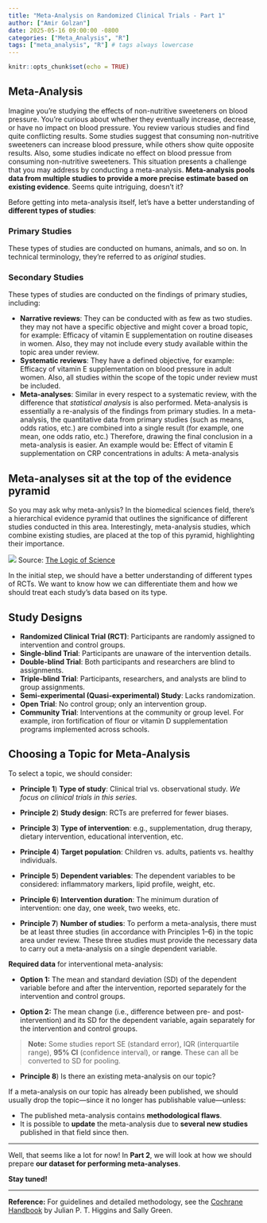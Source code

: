 ```yaml
---
title: "Meta-Analysis on Randomized Clinical Trials - Part 1"
author: ["Amir Golzan"]
date: 2025-05-16 09:00:00 -0800
categories: ["Meta_Analysis", "R"]
tags: ["meta_analysis", "R"] # tags always lowercase
---
```


```r
knitr::opts_chunk$set(echo = TRUE)
```

## Meta-Analysis

Imagine you’re studying the effects of non-nutritive sweeteners on blood pressure. You’re curious about whether they eventually increase, decrease, or have no impact on blood pressure. You review various studies and find quite conflicting results. Some studies suggest that consuming non-nutritive sweeteners can increase blood pressure, while others show quite opposite results. Also, some studies indicate no effect on blood pressue from consuming non-nutritive sweeteners. This situation presents a challenge that you may address by conducting a meta-analysis. **Meta-analysis pools data from multiple studies to provide a more precise estimate based on existing evidence**. Seems quite intriguing, doesn’t it?

Before getting into meta-analysis itself, let's have a better understanding of **different types of studies**:

### Primary Studies
These types of studies are conducted on humans, animals, and so on. In technical terminology, they’re referred to as *original* studies.

### Secondary Studies
These types of studies are conducted on the findings of primary studies, including:

- **Narrative reviews**: They can be conducted with as few as two studies. they may not have a specific objective and might cover a broad topic, for example: Efficacy of vitamin E supplementation on routine diseases in women. Also, they may not include every study available within the topic area under review.
- **Systematic reviews**: They have a defined objective, for example: Efficacy of vitamin E supplementation on blood pressure in adult women. Also, all studies within the scope of the topic under review must be included.
- **Meta-analyses**: Similar in every respect to a systematic review, with the difference that *statistical analysis* is also performed. Meta-analysis is essentially a re-analysis of the findings from primary studies. In a meta-analysis, the quantitative data from primary studies (such as means, odds ratios, etc.) are combined into a single result (for example, one mean, one odds ratio, etc.) Therefore, drawing the final conclusion in a meta-analysis is easier. An example would be: Effect of vitamin E supplementation on CRP concentrations in adults: A meta-analysis

## Meta-analyses sit at the top of the evidence pyramid

So you may ask why meta-anlysis? In the biomedical sciences field, there’s a hierarchical evidence pyramid that outlines the significance of different studies conducted in this area. Interestingly, meta-analysis studies, which combine existing studies, are placed at the top of this pyramid, highlighting their importance.

![](images/explaining-the-fact-level.png)
Source: [The Logic of Science](https://thelogicofscience.com/2016/01/12/the-hierarchy-of-evidence-is-the-studys-design-robust/)

In the initial step, we should have a better understanding of different types of RCTs. We want to know how we can differentiate them and how we should treat each study’s data based on its type.

## Study Designs

- **Randomized Clinical Trial (RCT)**: Participants are randomly assigned to intervention and control groups.
- **Single-blind Trial**: Participants are unaware of the intervention details.
- **Double-blind Trial**: Both participants and researchers are blind to assignments.
- **Triple-blind Trial**: Participants, researchers, and analysts are blind to group assignments.
- **Semi-experimental (Quasi-experimental) Study**: Lacks randomization.
- **Open Trial**: No control group; only an intervention group.
- **Community Trial**: Interventions at the community or group level. For example, iron fortification of flour or vitamin D supplementation programs implemented across schools.

## Choosing a Topic for Meta-Analysis

To select a topic, we should consider:

- **Principle 1**) **Type of study**: Clinical trial vs. observational study. _We focus on clinical trials in this series._

- **Principle 2**) **Study design**: RCTs are preferred for fewer biases.

- **Principle 3**) **Type of intervention**: e.g., supplementation, drug therapy, dietary intervention, educational intervention, etc.

- **Principle 4**) **Target population**: Children vs. adults, patients vs. healthy individuals.

- **Principle 5**) **Dependent variables**: The dependent variables to be considered: inflammatory markers, lipid profile, weight, etc.

- **Principle 6**) **Intervention duration**: The minimum duration of intervention: one day, one week, two weeks, etc.

- **Principle 7**) **Number of studies**: To perform a meta-analysis, there must be at least three studies (in accordance with Principles 1–6) in the topic area under review. These three studies must provide the necessary data to carry out a meta-analysis on a single dependent variable. 

**Required data** for interventional meta-analysis:

- **Option 1:** The mean and standard deviation (SD) of the dependent variable before and after the intervention, reported separately for the intervention and control groups.

- **Option 2:** The mean change (i.e., difference between pre- and post-intervention) and its SD for the dependent variable, again separately for the intervention and control groups.

> **Note:** Some studies report SE (standard error), IQR (interquartile range), **95% CI** (confidence interval), or **range**. These can all be converted to SD for pooling.

- **Principle 8**) Is there an existing meta-analysis on our topic?

If a meta-analysis on our topic has already been published, we should usually drop the topic—since it no longer has publishable value—unless:

- The published meta-analysis contains **methodological flaws**.
- It is possible to **update** the meta-analysis due to **several new studies** published in that field since then.

---

Well, that seems like a lot for now! In **Part 2**, we will look at how we should prepare **our dataset for performing meta-analyses**.

**Stay tuned!**

---

**Reference:** For guidelines and detailed methodology, see the [Cochrane Handbook](https://training.cochrane.org/handbook) by Julian P. T. Higgins and Sally Green.